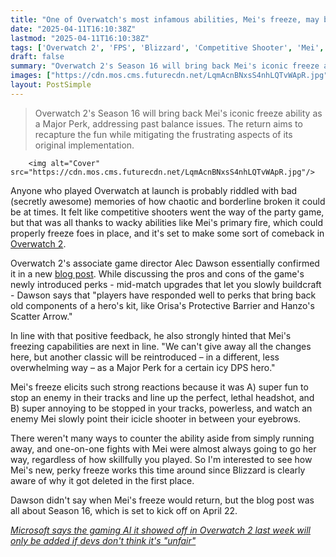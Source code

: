 ```yaml
---
title: "One of Overwatch's most infamous abilities, Mei's freeze, may be coming back as a perk 'in a different, less overwhelming way'"
date: "2025-04-11T16:10:38Z"
lastmod: "2025-04-11T16:10:38Z"
tags: ['Overwatch 2', 'FPS', 'Blizzard', 'Competitive Shooter', 'Mei', 'Season 16']
draft: false
summary: "Overwatch 2's Season 16 will bring back Mei's iconic freeze ability as a Major Perk, addressing past balance issues.  The return aims to recapture the fun while mitigating the frustrating aspects of its original implementation."
images: ["https://cdn.mos.cms.futurecdn.net/LqmAcnBNxsS4nhLQTvWApR.jpg"]
layout: PostSimple
---
```

> Overwatch 2's Season 16 will bring back Mei's iconic freeze ability as a Major Perk, addressing past balance issues.  The return aims to recapture the fun while mitigating the frustrating aspects of its original implementation.


        <img alt="Cover" src="https://cdn.mos.cms.futurecdn.net/LqmAcnBNxsS4nhLQTvWApR.jpg"/>
        
Anyone who played Overwatch at launch is probably riddled with bad (secretly awesome) memories of how chaotic and borderline broken it could be at times. It felt like competitive shooters went the way of the party game, but that was all thanks to wacky abilities like Mei's primary fire, which could properly freeze foes in place, and it's set to make some sort of comeback in [Overwatch 2](https://www.gamesradar.com/overwatch-2-guide/).

Overwatch 2's associate game director Alec Dawson essentially confirmed it in a new [blog post](https://overwatch.blizzard.com/en-us/news/24187726/director-s-take-season-16-on-the-horizon/). While discussing the pros and cons of the game's newly introduced perks - mid-match upgrades that let you slowly buildcraft - Dawson says that "players have responded well to perks that bring back old components of a hero's kit, like Orisa's Protective Barrier and Hanzo's Scatter Arrow."

In line with that positive feedback, he also strongly hinted that Mei's freezing capabilities are next in line. "We can't give away all the changes here, but another classic will be reintroduced – in a different, less overwhelming way – as a Major Perk for a certain icy DPS hero."

Mei's freeze elicits such strong reactions because it was A) super fun to stop an enemy in their tracks and line up the perfect, lethal headshot, and B) super annoying to be stopped in your tracks, powerless, and watch an enemy Mei slowly point their icicle shooter in between your eyebrows.

There weren't many ways to counter the ability aside from simply running away, and one-on-one fights with Mei were almost always going to go her way, regardless of how skillfully you played. So I'm interested to see how Mei's new, perky freeze works this time around since Blizzard is clearly aware of why it got deleted in the first place.

Dawson didn't say when Mei's freeze would return, but the blog post was all about Season 16, which is set to kick off on April 22.

[<em>Microsoft says the gaming AI it showed off in Overwatch 2 last week will only be added if devs don't think it's "unfair"</em>](https://www.gamesradar.com/games/fps/microsoft-walks-back-the-gaming-ai-it-showed-off-in-overwatch-2-last-week-says-it-will-only-be-added-if-devs-dont-think-its-unfair/)
        